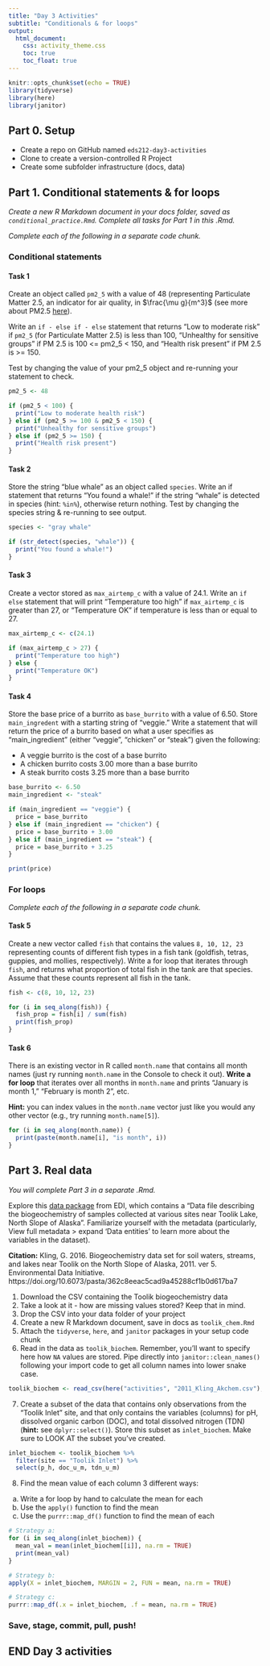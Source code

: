 ```yaml
---
title: "Day 3 Activities"
subtitle: "Conditionals & for loops"
output: 
  html_document:
    css: activity_theme.css
    toc: true
    toc_float: true
---
```


```r
knitr::opts_chunk$set(echo = TRUE)
library(tidyverse)
library(here)
library(janitor)
```

## Part 0. Setup

- Create a repo on GitHub named `eds212-day3-activities`
- Clone to create a version-controlled R Project
- Create some subfolder infrastructure (docs, data)

## Part 1. Conditional statements & for loops

*Create a new R Markdown document in your docs folder, saved as `conditional_practice.Rmd`. Complete all tasks for Part 1 in this .Rmd.*

*Complete each of the following in a separate code chunk.*

### Conditional statements

#### Task 1

Create an object called `pm2_5` with a value of 48 (representing Particulate Matter 2.5, an indicator for air quality, in $\frac{\mu g}{m^3}$ (see more about PM2.5 [here](https://www3.epa.gov/region1/airquality/pm-aq-standards.html)). 

Write an `if - else if - else` statement that returns "Low to moderate risk" if `pm2_5` (for Particulate Matter 2.5) is less than 100, "Unhealthy for sensitive groups" if PM 2.5 is 100 <= pm2_5 < 150, and "Health risk present"  if PM 2.5 is >= 150. 

Test by changing the value of your pm2_5 object and re-running your statement to check. 

```r
pm2_5 <- 48

if (pm2_5 < 100) {
  print("Low to moderate health risk")
} else if (pm2_5 >= 100 & pm2_5 < 150) {
  print("Unhealthy for sensitive groups")
} else if (pm2_5 >= 150) {
  print("Health risk present")
}
```

#### Task 2

Store the string "blue whale" as an object called `species`. Write an if statement that returns "You found a whale!" if the string "whale" is detected in species (hint: `%in%`), otherwise return nothing. Test by changing the species string & re-running to see output. 

```r
species <- "gray whale"

if (str_detect(species, "whale")) {
  print("You found a whale!")
}
```

#### Task 3

Create a vector stored as `max_airtemp_c` with a value of 24.1. Write an `if else` statement that will print "Temperature too high" if `max_airtemp_c` is greater than 27, or "Temperature OK" if temperature is less than or equal to 27. 
```r
max_airtemp_c <- c(24.1)

if (max_airtemp_c > 27) {
  print("Temperature too high")
} else {
  print("Temperature OK")
}
```

#### Task 4

Store the base price of a burrito as `base_burrito` with a value of 6.50. Store `main_ingredent` with a starting string of "veggie." Write a statement that will return the price of a burrito based on what a user specifies as "main_ingredient" (either "veggie", "chicken" or "steak") given the following: 

- A veggie burrito is the cost of a base burrito
- A chicken burrito costs 3.00 more than a base burrito
- A steak burrito costs 3.25 more than a base burrito

```r
base_burrito <- 6.50
main_ingredient <- "steak"

if (main_ingredient == "veggie") {
  price = base_burrito
} else if (main_ingredient == "chicken") {
  price = base_burrito + 3.00
} else if (main_ingredient == "steak") {
  price = base_burrito + 3.25
}

print(price)
```

### For loops

*Complete each of the following in a separate code chunk.*

#### Task 5

Create a new vector called `fish` that contains the values `8, 10, 12, 23` representing counts of different fish types in a fish tank (goldfish, tetras, guppies, and mollies, respectively). Write a for loop that iterates through `fish`, and returns what proportion of total fish in the tank are that species. Assume that these counts represent all fish in the tank. 

```r
fish <- c(8, 10, 12, 23)

for (i in seq_along(fish)) {
  fish_prop = fish[i] / sum(fish)
  print(fish_prop)
}
```

#### Task 6

There is an existing vector in R called `month.name` that contains all month names (just ry running `month.name` in the Console to check it out). **Write a for loop** that iterates over all months in `month.name` and prints "January is month 1," "February is month 2", etc. 

**Hint:** you can index values in the `month.name` vector just like you would any other vector (e.g., try running `month.name[5]`).

```r
for (i in seq_along(month.name)) {
  print(paste(month.name[i], "is month", i))
}
```
## Part 3. Real data

*You will complete Part 3 in a separate .Rmd.*

Explore this [data package](https://portal.edirepository.org/nis/mapbrowse?packageid=knb-lter-arc.10341.5) from EDI, which contains a "Data file describing the biogeochemistry of samples collected at various sites near Toolik Lake, North Slope of Alaska". Familiarize yourself with the metadata (particularly, View full metadata > expand 'Data entities' to learn more about the variables in the dataset). 

**Citation:** Kling, G. 2016. Biogeochemistry data set for soil waters, streams, and lakes near Toolik on the North Slope of Alaska, 2011. ver 5. Environmental Data Initiative. https://doi.org/10.6073/pasta/362c8eeac5cad9a45288cf1b0d617ba7 

1. Download the CSV containing the Toolik biogeochemistry data
2. Take a look at it - how are missing values stored? Keep that in mind. 
3. Drop the CSV into your data folder of your project
4. Create a new R Markdown document, save in docs as `toolik_chem.Rmd`
5. Attach the `tidyverse`, `here`, and `janitor` packages in your setup code chunk
6. Read in the data as `toolik_biochem`. Remember, you'll want to specify here how `NA` values are stored. Pipe directly into `janitor::clean_names()` following your import code to get all column names into lower snake case.

```r
toolik_biochem <- read_csv(here("activities", "2011_Kling_Akchem.csv"), na = ".") %>% clean_names()
```

7. Create a subset of the data that contains only observations from the "Toolik Inlet" site, and that only contains the variables (columns) for pH, dissolved organic carbon (DOC), and total dissolved nitrogen (TDN) (**hint:** see `dplyr::select()`). Store this subset as `inlet_biochem`. Make sure to LOOK AT the subset you've created. 

```r
inlet_biochem <- toolik_biochem %>% 
  filter(site == "Toolik Inlet") %>% 
  select(p_h, doc_u_m, tdn_u_m)
```

8. Find the mean value of each column 3 different ways: 

a. Write a for loop by hand to calculate the mean for each
b. Use the `apply()` function to find the mean
d. Use the `purrr::map_df()` function to find the mean of each

```r
# Strategy a:
for (i in seq_along(inlet_biochem)) {
  mean_val = mean(inlet_biochem[[i]], na.rm = TRUE)
  print(mean_val)
}

# Strategy b: 
apply(X = inlet_biochem, MARGIN = 2, FUN = mean, na.rm = TRUE)

# Strategy c: 
purrr::map_df(.x = inlet_biochem, .f = mean, na.rm = TRUE)
```
### Save, stage, commit, pull, push!

## END Day 3 activities

